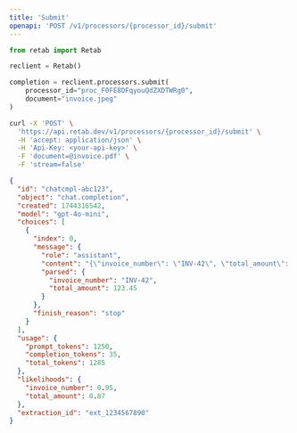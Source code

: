 ```yaml
---
title: 'Submit'
openapi: 'POST /v1/processors/{processor_id}/submit'
---
```


<RequestExample>


```python python
from retab import Retab

reclient = Retab()

completion = reclient.processors.submit(
    processor_id="proc_F0FE8DFqyouQdZXDTWRg0",
    document="invoice.jpeg"
)

```


```bash curl
curl -X 'POST' \
  'https://api.retab.dev/v1/processors/{processor_id}/submit' \
  -H 'accept: application/json' \
  -H 'Api-Key: <your-api-key>' \
  -F 'document=@invoice.pdf' \
  -F 'stream=false'
```

</RequestExample>


<ResponseExample>

```json 200
{
  "id": "chatcmpl-abc123",
  "object": "chat.completion",
  "created": 1744316542,
  "model": "gpt-4o-mini",
  "choices": [
    {
      "index": 0,
      "message": {
        "role": "assistant",
        "content": "{\"invoice_number\": \"INV-42\", \"total_amount\": 123.45}",
        "parsed": {
          "invoice_number": "INV-42", 
          "total_amount": 123.45
        }
      },
      "finish_reason": "stop"
    }
  ],
  "usage": {
    "prompt_tokens": 1250,
    "completion_tokens": 35,
    "total_tokens": 1285
  },
  "likelihoods": {
    "invoice_number": 0.95,
    "total_amount": 0.87
  },
  "extraction_id": "ext_1234567890"
}
```


</ResponseExample>
